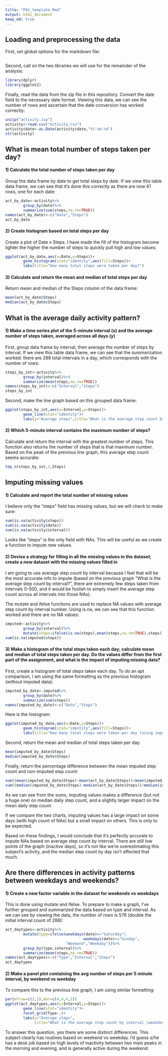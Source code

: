```yaml
---
title: "PA1_template.Rmd"
output: html_document
keep_md: true
---
```

## Loading and preprocessing the data

First, set global options for the markdown file:
``` r
```

Second, call on the two libraries we will use for the remainder of the analysis:
```r
library(dplyr)
library(ggplot2)
```

Finally, read the data from the zip file in this repository. Convert the date field to the necessary date format. Viewing this data, we can see the number of rows and ascertain that the date conversion has worked correctly:
```r
unzip("activity.zip")
activity<-read.csv("activity.csv")
activity$date<-as.Date(activity$date,"%Y-%m-%d")
str(activity)
```

## What is mean total number of steps taken per day?

#### 1) Calculate the total number of steps taken per day

Group the data frame by date to get total steps by date. If we view this table data frame, we can see that it's done this correctly as there are now 61 rows, one for each date:
```r
act_by_date<-activity%>%
        group_by(date)%>%
        summarize(sum(steps,na.rm=TRUE))
names(act_by_date)<-c("Date","Steps")
act_by_date
```

#### 2) Create histogram based on total steps per day

Create a plot of Date x Steps. I have made the fill of the histogram become lighter the higher the number of steps to quickly pull high and low values:
```r
ggplot(act_by_date,aes(x=Date,y=Steps))+
        geom_histogram(stat="identity",aes(fill=Steps))+
        labs(title="How many total steps were taken per day?")
```

#### 3) Calculate and return the mean and median of total steps per day

Return mean and median of the Steps column of the data frame:
```r
mean(act_by_date$Steps)
median(act_by_date$Steps)
```

## What is the average daily activity pattern?

#### 1) Make a time series plot of the 5-minute interval (x) and the average number of steps taken, averaged across all days (y)

First, group data frame by interval, then average the number of steps by interval. If we view this table data frame, we can see that the summarization worked: there are 288 total intervals in a day, which corresponds with the number of rows:
```r
steps_by_int<-activity%>%
        group_by(interval)%>%
        summarize(mean(steps,na.rm=TRUE))
names(steps_by_int)<-c("Interval","Steps")
steps_by_int
```

Second, make the line graph based on this grouped data frame:
```r
ggplot(steps_by_int,aes(x=Interval,y=Steps))+
        geom_line(stat="identity")+
        labs(y="Average steps",title="What is the average step count by interval?")
```

#### 2) Which 5-minute interval contains the maximum number of steps?

Calculate and return the interval with the greatest number of steps. This function also returns the number of steps that is that maximum number. Based on the peak of the previous line graph, this average step count seems accurate:
```r
top_n(steps_by_int,1,Steps)
```

## Imputing missing values

#### 1) Calculate and report the total number of missing values

I believe only the "steps" field has missing values, but we will check to make sure:
```r
sum(is.na(activity$steps))
sum(is.na(activity$date))
sum(is.na(activity$interval))
```
Looks like "steps" is the only field with NAs. This will be useful as we create a function to impute new values.

#### 2) Devise a strategy for filling in all the missing values in the dataset; create a new dataset with the missing values filled in

I am going to use average step count by interval because I feel that will be the most accurate info to impute (based on the previous graph "What is the average step count by interval?", there are extremely few steps taken from intervals 0-500, and it would be foolish to simply insert the average step count across all intervals into those NAs). 

The mutate and ifelse functions are used to replace NA values with average step count by interval number. Using is.na, we can see that this function worked and there are no NA values:
```r
imputed<-activity%>%
        group_by(interval)%>%
        mutate(steps=ifelse(is.na(steps),mean(steps,na.rm=TRUE),steps))
sum(is.na(imputed$steps))
```

#### 3) Make a histogram of the total steps taken each day; calculate mean and median of total steps taken per day. Do the values differ from the first part of the assignment, and what is the impact of imputing missing data?

First, create a histogram of total steps taken each day. To do an apt comparison, I am using the same formatting as the previous histogram (without imputed data):
```r
imputed_by_date<-imputed%>%
        group_by(date)%>%
        summarize(sum(steps))
names(imputed_by_date)<-c("Date","Steps")
```

Here is the histogram:
```r
ggplot(imputed_by_date,aes(x=Date,y=Steps))+
        geom_histogram(stat="identity",aes(fill=Steps))+
        labs(title="How many total steps were taken per day (using imputed data)?")
```

Second, return the mean and median of total steps taken per day:
```r
mean(imputed_by_date$Steps)
median(imputed_by_date$Steps)
```

Finally, return the percentage difference between the mean imputed step count and non-imputed step count:
```r
sum((mean(imputed_by_date$Steps)-mean(act_by_date$Steps))/mean(imputed_by_date$Steps))
sum((median(imputed_by_date$Steps)-median(act_by_date$Steps))/median(imputed_by_date$Steps))
```

As we can see from the sums, imputing values makes a difference (but not a huge one) on median daily step count, and a slightly larger impact on the mean daily step count. 

If we compare the two charts, imputing values has a large impact on some days (with high count of NAs) but a small impact on others. This is only to be expected.

Based on these findings, I would conclude that it's perfectly accurate to impute NAs based on average step count by interval. There are still low points of the graph (inactive days), so it's not like we're overestimating this subject's activity, and the median step count by day isn't affected that much.

## Are there differences in activity patterns between weekdays and weekends?

#### 1) Create a new factor variable in the dataset for weekends vs weekdays

This is done using mutate and ifelse. To prepare to make a graph, I've further grouped and summarized the data based on type and interval. As we can see by viewing the data, the number of rows is 576 (double the initial interval count of 288):
```r
act_daytypes<-activity%>%
        mutate(type=ifelse(weekdays(date)=="Saturday"|
                                   weekdays(date)=="Sunday",
                           "Weekend","Weekday"))%>%
        group_by(type,interval)%>%
        summarize(mean(steps,na.rm=TRUE))
names(act_daytypes)<-c("Type","Interval","Steps")
act_daytypes
```

#### 2) Make a panel plot containing the avg number of steps per 5 minute interval, by weekend vs weekday

To compare this to the previous line graph, I am using similar formatting:
```r
par(mfrow=c(2,1),mar=c(4,4,4,2))
ggplot(act_daytypes,aes(x=Interval,y=Steps))+
        geom_line(stat="identity")+
        facet_grid(Type~.)+
        labs(y="Average steps",
             title="What is the average step count by interval (weekday vs weekend)?")
```

To answer this question, yes there are some distinct differences. This subject clearly has routines based on weekend vs weekday. I'd guess s/he has a desk job based on high levels of inactivity between two main peaks in the morning and evening, and is generally active during the weekend.
